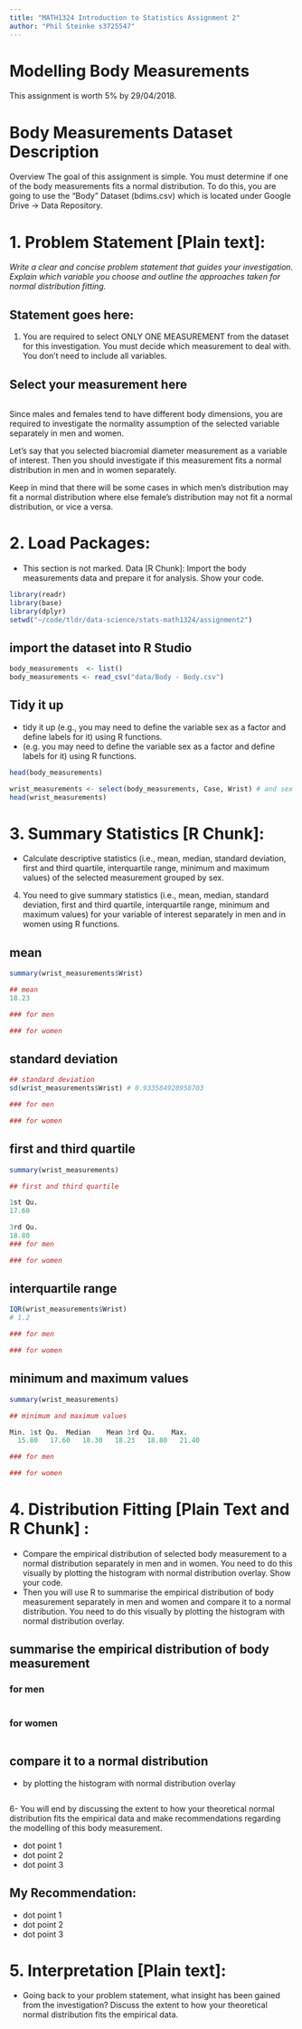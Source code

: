 ```yaml
---
title: "MATH1324 Introduction to Statistics Assignment 2"
author: "Phil Steinke s3725547"
---
```


# Modelling Body Measurements
This assignment is worth 5%
by 29/04/2018.

# Body Measurements Dataset Description

Overview
The goal of this assignment is simple. You must determine if one of the body measurements fits a normal distribution. To do this, you are going to use the “Body” Dataset (bdims.csv) which is located under Google Drive -> Data Repository.

# 1. Problem Statement  [Plain text]:
_Write a clear and concise problem statement that guides your investigation. Explain which variable you choose and outline the approaches taken for normal distribution fitting._

## Statement goes here:


1. You are required to select ONLY ONE MEASUREMENT from the dataset for this investigation. You must decide which measurement to deal with. You don’t need to include all variables.

## Select your measurement here
```r

```

Since males and females tend to have different body dimensions, you are required to investigate the normality assumption of the selected variable separately in men and women.

Let’s say that you selected biacromial diameter measurement as a variable of interest. Then you should investigate if this measurement fits a normal distribution in men and in women separately.

Keep in mind that there will be some cases in which men’s distribution may fit a normal distribution where else female's distribution may not fit a normal distribution, or vice a versa.

# 2. Load Packages:
- This section is not marked.
Data [R Chunk]: Import the body measurements data and prepare it for analysis. Show your code.
```r
library(readr)
library(base)
library(dplyr)
setwd("~/code/tldr/data-science/stats-math1324/assignment2")
```

## import the dataset into R Studio

```r
body_measurements  <- list()
body_measurements <- read_csv("data/Body - Body.csv")
```

## Tidy it up
- tidy it up (e.g., you may need to define the variable sex as a factor and define labels for it) using R functions.
- (e.g. you may need to define the variable sex as a factor and define labels for it) using R functions.

```r
head(body_measurements)

wrist_measurements <- select(body_measurements, Case, Wrist) # and sex if we had it
head(wrist_measurements)

```

# 3. Summary Statistics [R Chunk]:
- Calculate descriptive statistics (i.e., mean, median, standard deviation, first and third quartile, interquartile range, minimum and maximum values) of the selected measurement grouped by sex.
4. You need to give summary statistics (i.e., mean, median, standard deviation, first and third quartile, interquartile range, minimum and maximum values) for your variable of interest separately in men and in women using R functions.

## mean
```r
summary(wrist_measurements$Wrist)

## mean
18.23

### for men

### for women

```

## standard deviation
```r

## standard deviation
sd(wrist_measurements$Wrist) # 0.933584928958703

### for men

### for women

```

## first and third quartile
```r
summary(wrist_measurements)

## first and third quartile

1st Qu.
17.60

3rd Qu.
18.80
### for men

### for women

```

## interquartile range
```r
IQR(wrist_measurements$Wrist)
# 1.2

### for men

### for women

```
## minimum and maximum values
```r
summary(wrist_measurements)

## minimum and maximum values

Min. 1st Qu.  Median    Mean 3rd Qu.    Max.
  15.80   17.60   18.30   18.23   18.80   21.40

### for men

### for women

```

# 4. Distribution Fitting [Plain Text and R Chunk] :
- Compare the empirical distribution of selected body measurement to a normal distribution separately in men and in women. You need to do this visually by plotting the histogram with normal distribution overlay. Show your code.
- Then you will use R to summarise the empirical distribution of body measurement separately in men and women and compare it to a normal distribution. You need to do this visually by plotting the histogram with normal distribution overlay.

## summarise the empirical distribution of body measurement

### for men
```r

```

### for women
```r

```

## compare it to a normal distribution
- by plotting the histogram with normal distribution overlay
```r

```


6- You will end by discussing the extent to how your theoretical normal distribution fits the empirical data and make recommendations regarding the modelling of this body measurement.

- dot point 1
- dot point 2
- dot point 3

## My Recommendation:

- dot point 1
- dot point 2
- dot point 3

# 5. Interpretation [Plain text]:
- Going back to your problem statement, what insight has been gained from the investigation? Discuss the extent to how your theoretical normal distribution fits the empirical data.
